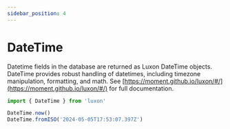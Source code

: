 ```yaml
---
sidebar_position: 4
---
```



# DateTime

Datetime fields in the database are returned as Luxon DateTime objects. DateTime provides robust handling of datetimes, including timezone manipulation, formatting, and math. See [https://moment.github.io/luxon/#/](https://moment.github.io/luxon/#/) for full documentation.

```ts
import { DateTime } from 'luxon'

DateTime.now()
DateTime.fromISO('2024-05-05T17:53:07.397Z')
```

